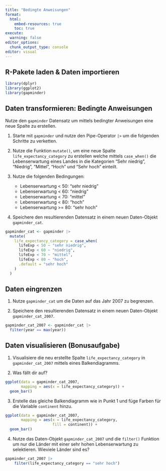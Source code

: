 ```yaml
---
title: "Bedingte Anweisungen"
format:
  html:
    embed-resources: true
    toc: true
execute:
  warning: false
editor_options: 
  chunk_output_type: console
editor: visual
---
```


## R-Pakete laden & Daten importieren

```r
library(dplyr)
library(ggplot2)
library(gapminder)
```

## Daten transformieren: Bedingte Anweisungen

Nutze den `gapminder` Datensatz um mittels bedingter Anweisungen eine neue Spalte zu erstellen.

1.  Starte mit `gapminder` und nutze den Pipe-Operator `|>` um die folgenden Schritte zu verketten.

2.  Nutze die Funktion `mutate()`, um eine neue Spalte `life_expectancy_category` zu erstellen welche mittels `case_when()` die Lebenserwartung eines Landes in die Kategorien "Sehr niedrig", "Niedrig", "Mittel", "Hoch" und "Sehr hoch" einteilt.

3.  Nutze die folgenden Bedingungen:

    -   Lebenserwartung \< 50: "sehr niedrig"
    -   Lebenserwartung \< 60: "niedrig"
    -   Lebenserwartung \< 70: "mittel"
    -   Lebenserwartung \< 80: "hoch"
    -   Lebenserwartung \>= 80: "sehr hoch"

4.  Speichere den resultierenden Datensatz in einem neuen Daten-Objekt `gapminder_cat`.

```r
gapminder_cat <- gapminder |> 
  mutate(
    life_expectancy_category = case_when(
      lifeExp < 50 ~ "sehr niedrig",
      lifeExp < 60 ~ "niedrig",
      lifeExp < 70 ~ "mittel",
      lifeExp < 80 ~ "hoch",
      .default = "sehr hoch"
    )
  )
```

## Daten eingrenzen

1.  Nutze `gapminder_cat` um die Daten auf das Jahr 2007 zu begrenzen.

2.  Speichere den resultierenden Datensatz in einem neuen Daten-Objekt `gapminder_cat_2007`.

```r
gapminder_cat_2007 <- gapminder_cat |> 
  filter(year == max(year))
```

## Daten visualisieren (**Bonusaufgabe**)

1.  Visualisiere die neu erstellte Spalte `life_expectancy_category` in `gapminder_cat_2007` mittels eines Balkendiagramms.

2.  Was fällt dir auf?

```r
ggplot(data = gapminder_cat_2007, 
       mapping = aes(x = life_expectancy_category)) +
  geom_bar() 
```

3.  Erstelle das gleiche Balkendiagramm wie in Punkt 1 und füge Farben für die Variable `continent` hinzu.

```r
ggplot(data = gapminder_cat_2007, 
       mapping = aes(x = life_expectancy_category, 
                     fill = continent)) +
  geom_bar() 
```

4.  Nutze das Daten-Objekt `gapminder_cat_2007` und die `filter()` Funktion um nur die Länder mit einer sehr hohen Lebenserwartung zu selektieren. Wieviele Länder sind es?

```r
gapminder_cat_2007 |> 
    filter(life_expectancy_category == "sehr hoch")
```
